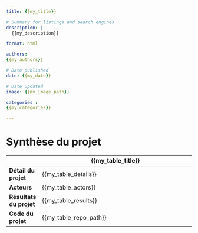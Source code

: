 ```yaml
---
title: {{my_title}}

# Summary for listings and search engines
description: |
  {{my_description}}

format: html

authors: 
{{my_authors}}

# Date published
date: {{my_date}}

# Date updated
image: {{my_image_path}}

categories : 
{{my_categories}}

---
```


# Synthèse du projet

|              | {{my_table_title}}                           |
|--------------|------------------------------------------------------------------------------------|
| **Détail du projet**         | {{my_table_details}}         |
| **Acteurs**                  | {{my_table_actors}}         |
| **Résultats du projet**      | {{my_table_results}}         |
| **Code du projet**           | {{my_table_repo_path}}       |

